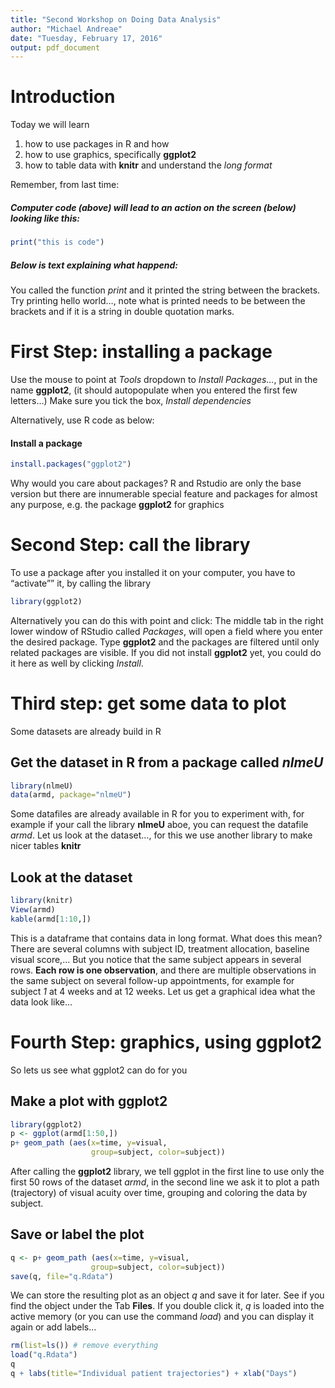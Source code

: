 ```yaml
---
title: "Second Workshop on Doing Data Analysis"
author: "Michael Andreae"
date: "Tuesday, February 17, 2016"
output: pdf_document
---
```


# Introduction

Today we will learn 

1. how to use packages in R and how 
2. how to use graphics, specifically **ggplot2**
3. how to table data with **knitr** and understand the *long format*

Remember, from last time:

##### Computer code (above) will lead to an action on the screen (below) looking like this:
```r
print("this is code")
```

##### Below is text explaining what happend: 

You called the function $print$ and it printed the string between the brackets. Try printing hello world..., note what is printed needs to be between the brackets and if it is a string in double quotation marks.

# First Step: installing a package

Use the mouse to point at *Tools* dropdown to *Install Packages...*, put in the name **ggplot2**, (it should autopopulate when you entered the first few letters...) Make sure you tick the box, *Install dependencies*

Alternatively, use R code as below:

#### Install a package
```r
install.packages("ggplot2")
```

Why would you care about packages? R and Rstudio are only the base version but there are innumerable special feature and packages for almost any purpose, e.g. the package **ggplot2** for graphics

# Second Step: call the library
To use a package after you installed it on your computer, you have to "activate"" it, by calling the library 

```r
library(ggplot2)
```

Alternatively you can do this with point and click: The middle tab in the right lower window of RStudio called *Packages*, will open a field where you enter the desired package. Type **ggplot2** and the packages are filtered until only related packages are visible. If you did not install **ggplot2** yet, you could do it here as well by clicking *Install*.

# Third step: get some data to plot
Some datasets are already build in R

## Get the dataset in R from a package called *nlmeU*
```r
library(nlmeU)
data(armd, package="nlmeU")
```

Some datafiles are already available in R for you to experiment with, for example if your call the library **nlmeU** aboe, you can request the datafile *armd*. Let us look at the dataset..., for this we use another library to make nicer tables **knitr**

## Look at the dataset
```r
library(knitr)
View(armd)
kable(armd[1:10,])
```

This is a dataframe that contains data in long format. What does this mean? There are several columns with subject ID, treatment allocation, baseline visual score,... But you notice that the same subject appears in several rows. **Each row is one observation**, and there are multiple observations in the same subject on several follow-up appointments, for example for subject *1* at 4 weeks and at 12 weeks. Let us get a graphical idea what the data look like...


# Fourth Step: graphics, using ggplot2
So lets us see what ggplot2 can do for you

## Make a plot with ggplot2 
```r
library(ggplot2)
p <- ggplot(armd[1:50,])
p+ geom_path (aes(x=time, y=visual, 
                  group=subject, color=subject)) 
```

After calling the **ggplot2** library, we tell ggplot in the first line to use only the first 50 rows of the dataset *armd*, in the second line we ask it to plot a path (trajectory) of visual acuity over time, grouping and coloring the data by subject.

## Save or label the plot
```r
q <- p+ geom_path (aes(x=time, y=visual, 
                  group=subject, color=subject)) 
save(q, file="q.Rdata")
```

We can store the resulting plot as an object *q* and save it for later. See if you find the object under the Tab **Files**. If you double click it, *q* is loaded into the active memory (or you can use the command *load*) and you can display it again or add labels...

```r
rm(list=ls()) # remove everything
load("q.Rdata")
q
q + labs(title="Individual patient trajectories") + xlab("Days")
```
